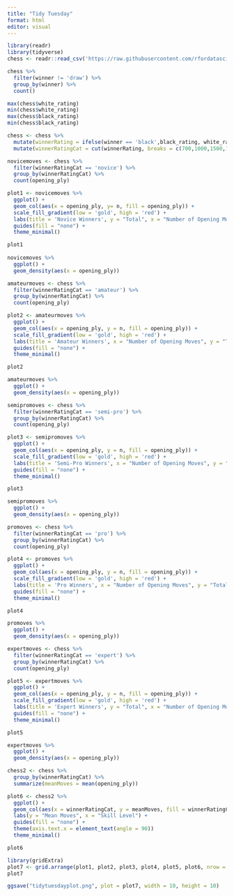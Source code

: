 ```yaml
---
title: "Tidy Tuesday"
format: html
editor: visual
---
```


```r
library(readr)
library(tidyverse)
chess <- readr::read_csv('https://raw.githubusercontent.com/rfordatascience/tidytuesday/master/data/2024/2024-10-01/chess.csv')

```

```r
chess %>%
  filter(winner != 'draw') %>%
  group_by(winner) %>%
  count()

max(chess$white_rating)
min(chess$white_rating)
max(chess$black_rating)
min(chess$black_rating)
```

```r
chess <- chess %>%
  mutate(winnerRating = ifelse(winner == 'black',black_rating, white_rating)) %>%
  mutate(winnerRatingCat = cut(winnerRating, breaks = c(700,1000,1500,1900,2300,3000), labels = c("novice","amateur","semi-pro","pro","expert")))
```

```r
novicemoves <- chess %>%
  filter(winnerRatingCat == 'novice') %>%
  group_by(winnerRatingCat) %>%
  count(opening_ply)

plot1 <- novicemoves %>%
  ggplot() +
  geom_col(aes(x = opening_ply, y= n, fill = opening_ply)) +
  scale_fill_gradient(low = 'gold', high = 'red') +
  labs(title = 'Novice Winners', y = "Total", x = "Number of Opening Moves") +
  guides(fill = "none") +
  theme_minimal()

plot1
  
novicemoves %>%
  ggplot() +
  geom_density(aes(x = opening_ply))
```

```r
amateurmoves <- chess %>%
  filter(winnerRatingCat == 'amateur') %>%
  group_by(winnerRatingCat) %>%
  count(opening_ply)

plot2 <- amateurmoves %>%
  ggplot() +
  geom_col(aes(x = opening_ply, y = n, fill = opening_ply)) +
  scale_fill_gradient(low = 'gold', high = 'red') +
  labs(title = 'Amateur Winners', x = "Number of Opening Moves", y = "Total") +
  guides(fill = "none") +
  theme_minimal()

plot2

amateurmoves %>%
  ggplot() +
  geom_density(aes(x = opening_ply))

```

```r
semipromoves <- chess %>%
  filter(winnerRatingCat == 'semi-pro') %>%
  group_by(winnerRatingCat) %>%
  count(opening_ply)

plot3 <- semipromoves %>%
  ggplot() +
  geom_col(aes(x = opening_ply, y = n, fill = opening_ply)) +
  scale_fill_gradient(low = 'gold', high = 'red') +
  labs(title = 'Semi-Pro Winners', x = "Number of Opening Moves", y = "Total") +
  guides(fill = "none") +
  theme_minimal()

plot3

semipromoves %>%
  ggplot() +
  geom_density(aes(x = opening_ply))
```

```r
promoves <- chess %>%
  filter(winnerRatingCat == 'pro') %>%
  group_by(winnerRatingCat) %>%
  count(opening_ply)

plot4 <- promoves %>%
  ggplot() +
  geom_col(aes(x = opening_ply, y = n, fill = opening_ply)) +
  scale_fill_gradient(low = 'gold', high = 'red') +
  labs(title = 'Pro Winners', x = "Number of Opening Moves", y = "Total") +
  guides(fill = "none") +
  theme_minimal()

plot4

promoves %>%
  ggplot() +
  geom_density(aes(x = opening_ply))
```

```r
expertmoves <- chess %>%
  filter(winnerRatingCat == 'expert') %>%
  group_by(winnerRatingCat) %>%
  count(opening_ply)

plot5 <- expertmoves %>%
  ggplot() +
  geom_col(aes(x = opening_ply, y = n, fill = opening_ply)) +
  scale_fill_gradient(low = 'gold', high = 'red') +
  labs(title = 'Expert Winners', y = "Total", x = "Number of Opening Moves") +
  guides(fill = "none") +
  theme_minimal()

plot5

expertmoves %>%
  ggplot() +
  geom_density(aes(x = opening_ply))
```

```r
chess2 <- chess %>%
  group_by(winnerRatingCat) %>%
  summarize(meanMoves = mean(opening_ply))

plot6 <- chess2 %>%
  ggplot() +
  geom_col(aes(x = winnerRatingCat, y = meanMoves, fill = winnerRatingCat)) +
  labs(y = "Mean Moves", x = "Skill Level") +
  guides(fill = "none") +
  theme(axis.text.x = element_text(angle = 90))
  theme_minimal()

plot6
```

```r
library(gridExtra)
plot7 <- grid.arrange(plot1, plot2, plot3, plot4, plot5, plot6, nrow = 3)
plot7

ggsave("tidytuesdayplot.png", plot = plot7, width = 10, height = 10)
```
